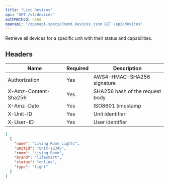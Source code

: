 ```yaml
---
title: "List Devices"
api: "GET /v1/devices"
authMethod: none
openapi: "/openapi-specs/Roomi Devices.json GET /api/devices"
---
```


Retrieve all devices for a specific unit with their status and capabilities.

## Headers


| Name | Required | Description |
| --- | --- | --- |
| Authorization | Yes | AWS4-HMAC-SHA256 signature |
| X-Amz-Content-Sha256 | Yes | SHA256 hash of the request body |
| X-Amz-Date | Yes | ISO8601 timestamp |
| X-Unit-ID | Yes | Unit identifier |
| X-User-ID | Yes | User identifier |


<ResponseExample>

```json Response
[
  {
    "name": "Living Room Lights",
    "unitId": "unit-12345",
    "room": "Living Room",
    "brand": "lifesmart",
    "status": "online",
    "type": "light"
  }
]
```

</ResponseExample>
